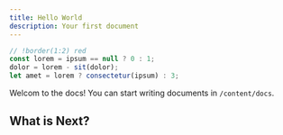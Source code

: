 ```yaml
---
title: Hello World
description: Your first document
---
```


```js
// !border(1:2) red
const lorem = ipsum == null ? 0 : 1;
dolor = lorem - sit(dolor);
let amet = lorem ? consectetur(ipsum) : 3;
```

Welcom to the docs! You can start writing documents in `/content/docs`.

## What is Next?

<Cards>
  <Card title="Learn more about Next.js" href="https://nextjs.org/docs" />
  <Card title="Learn more about Fumadocs" href="https://fumadocs.vercel.app" />
</Cards>
